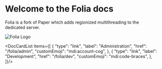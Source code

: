 
# Welcome to the Folia docs

Folia is a fork of Paper which adds regionized multithreading to the dedicated server.

![Folia Logo](/img/folia.png)

<DocCardList items={[
  {
    "type": "link",
    "label": "Administration",
    "href": "/folia/admin",
    "customEmoji": "mdi:account-cog",
  },
  {
    "type": "link",
    "label": "Development",
    "href": "/folia/dev",
    "customEmoji": "mdi:code-braces",
  },
]}/>
